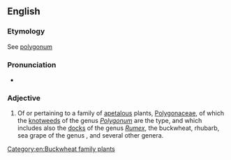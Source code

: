 ==English==

===Etymology===
See [[polygonum]]

===Pronunciation===
* {{rhymes|eɪʃəs|lang=en}}

===Adjective===
{{en-adj}}

# {{context|botany|lang=en}} Of or pertaining to a family of [[apetalous]] plants, [[Polygonaceae]], of which the [[knotweed]]s of the genus ''[[Polygonum]]'' are the type, and which includes also the [[docks]] of the genus ''[[Rumex]]'', the buckwheat, rhubarb, sea grape of the genus {{taxlink|Coccoloba|genus|noshow=1}}, and several other genera.

[[Category:en:Buckwheat family plants]]